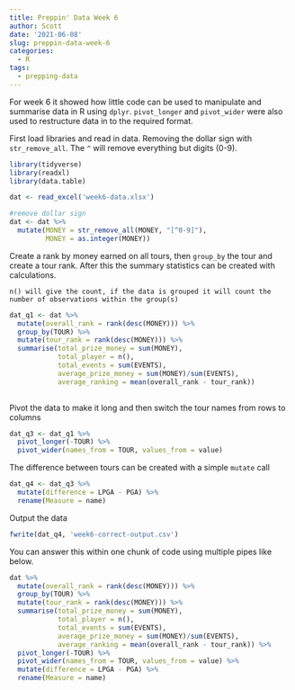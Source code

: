 ```yaml
---
title: Preppin' Data Week 6
author: Scott
date: '2021-06-08'
slug: preppin-data-week-6
categories:
  - R
tags:
  - prepping-data
---
```

For week 6 it showed how little code can be used to manipulate and summarise data in R using `dplyr`. `pivot_longer` and `pivot_wider` were also used to restructure data in to the required format.

First load libraries and read in data. Removing the dollar sign with `str_remove_all`. The `^` will remove everything but digits (0-9).


```r
library(tidyverse)
library(readxl)
library(data.table)

dat <- read_excel('week6-data.xlsx')

#remove dollar sign
dat <- dat %>% 
  mutate(MONEY = str_remove_all(MONEY, "[^0-9]"),
         MONEY = as.integer(MONEY))
```

Create a rank by money earned on all tours, then `group_by` the tour and create a tour rank. After this the summary statistics can be created with calculations. 

`n() will give the count, if the data is grouped it will count the number of observations within the group(s)`

```r
dat_q1 <- dat %>% 
  mutate(overall_rank = rank(desc(MONEY))) %>% 
  group_by(TOUR) %>% 
  mutate(tour_rank = rank(desc(MONEY))) %>%  
  summarise(total_prize_money = sum(MONEY),
            total_player = n(),
            total_events = sum(EVENTS),
            average_prize_money = sum(MONEY)/sum(EVENTS),
            average_ranking = mean(overall_rank - tour_rank)) 
  
```

Pivot the data to make it long and then switch the tour names from rows to columns

```r
dat_q3 <- dat_q1 %>% 
  pivot_longer(-TOUR) %>% 
  pivot_wider(names_from = TOUR, values_from = value) 
```

The difference between tours can be created with a simple `mutate` call

```r
dat_q4 <- dat_q3 %>% 
  mutate(difference = LPGA - PGA) %>% 
  rename(Measure = name)
```

Output the data

```r
fwrite(dat_q4, 'week6-correct-output.csv')
```


You can answer this within one chunk of code using multiple pipes like below.

```r
dat %>% 
  mutate(overall_rank = rank(desc(MONEY))) %>% 
  group_by(TOUR) %>% 
  mutate(tour_rank = rank(desc(MONEY))) %>%  
  summarise(total_prize_money = sum(MONEY),
            total_player = n(),
            total_events = sum(EVENTS),
            average_prize_money = sum(MONEY)/sum(EVENTS),
            average_ranking = mean(overall_rank - tour_rank)) %>% 
  pivot_longer(-TOUR) %>% 
  pivot_wider(names_from = TOUR, values_from = value) %>% 
  mutate(difference = LPGA - PGA) %>% 
  rename(Measure = name)
```

